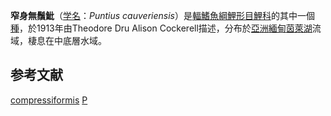 {{Speciesbox 
| genus = Puntius
| species = compressiformis
| authority = [[Cockerell|Cockerell]], 1913
| status = CR
| status_system = IUCN3.1
| synonyms = *''Barbus compressiformis''<br /><small>Cockerell, 1913</small>
}}
'''窄身無鬚魮'''（[[学名|学名]]：''Puntius cauveriensis''）是[[輻鰭魚綱|輻鰭魚綱]][[鯉形目|鯉形目]][[鯉科|鯉科]]的其中一個[[種|種]]，於1913年由Theodore Dru Alison Cockerell描述，分布於[[亞洲|亞洲]][[緬甸|緬甸]][[茵萊湖|茵萊湖]]流域，棲息在中底層水域。

==参考文献==
{{Reflist}}
{{Taxonbar}}

[[Category:無鬚魮屬|compressiformis]]
[[Category:1913年描述的魚類|P]]